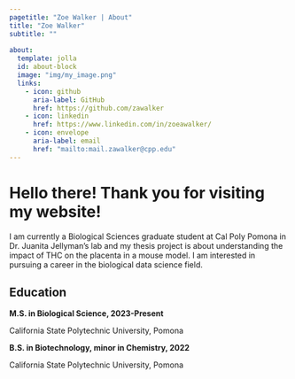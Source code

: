 ```yaml
---
pagetitle: "Zoe Walker | About"
title: "Zoe Walker"
subtitle: ""
  
about:
  template: jolla
  id: about-block
  image: "img/my_image.png"
  links:
    - icon: github
      aria-label: GitHub
      href: https://github.com/zawalker
    - icon: linkedin
      href: https://www.linkedin.com/in/zoeawalker/
    - icon: envelope
      aria-label: email
      href: "mailto:mail.zawalker@cpp.edu"
---
```


::: {#about-block}
:::

# Hello there! Thank you for visiting my website! 

I am currently a Biological Sciences graduate student at Cal Poly Pomona in Dr. Juanita Jellyman’s lab and my thesis project is about understanding the impact of THC on the placenta in a mouse model. I am interested in pursuing a career in the biological data science field.

## Education

**M.S. in Biological Science, 2023-Present**

California State Polytechnic University, Pomona

**B.S. in Biotechnology, minor in Chemistry, 2022**

California State Polytechnic University, Pomona
